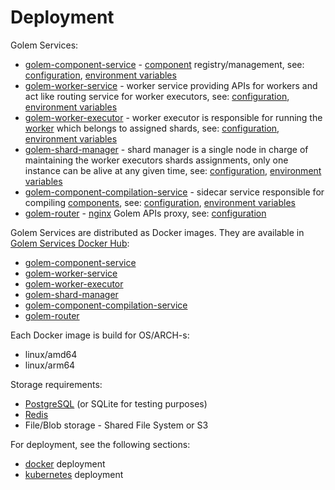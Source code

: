 # Deployment

Golem Services:

- [golem-component-service](https://github.com/golemcloud/golem/tree/main/golem-component-service) - [component](concepts-components) registry/management, see: [configuration](https://github.com/golemcloud/golem/blob/main/golem-component-service/config/component-service.toml), [environment variables](https://github.com/golemcloud/golem/blob/main/golem-component-service/config/component-service.sample.env)
- [golem-worker-service](https://github.com/golemcloud/golem/tree/main/golem-worker-service) - worker service providing APIs for workers and act like routing service for worker executors, see: [configuration](https://github.com/golemcloud/golem/blob/main/golem-worker-service/config/worker-service.toml), [environment variables](https://github.com/golemcloud/golem/blob/main/golem-worker-service/config/worker-service.sample.env)
- [golem-worker-executor](https://github.com/golemcloud/golem/tree/main/golem-worker-executor) - worker executor is responsible for running the [worker](concepts-workers) which belongs to assigned shards, see: [configuration](https://github.com/golemcloud/golem/blob/main/golem-worker-executor/config/worker-executor.toml), [environment variables](https://github.com/golemcloud/golem/blob/main/golem-worker-executor/config/worker-executor.sample.env)
- [golem-shard-manager](https://github.com/golemcloud/golem/tree/main/golem-shard-manager) - shard manager is a single node in charge of maintaining the worker executors shards assignments, only one instance can be alive at any given time, see: [configuration](https://github.com/golemcloud/golem/blob/main/golem-shard-manager/config/shard-manager.toml), [environment variables](https://github.com/golemcloud/golem/blob/main/golem-shard-manager/config/shard-manager.sample.env)
- [golem-component-compilation-service](https://github.com/golemcloud/golem/tree/main/golem-component-compilation-service) - sidecar service responsible for compiling [components](concepts-components), see: [configuration](https://github.com/golemcloud/golem/blob/main/golem-component-compilation-service/config/component-compilation-service.toml), [environment variables](https://github.com/golemcloud/golem/blob/main/golem-component-compilation-service/config/component-compilation-service.sample.env)
- [golem-router](https://github.com/golemcloud/golem/tree/main/golem-router) - [nginx](https://nginx.org/) Golem APIs proxy, see: [configuration](https://github.com/golemcloud/golem/blob/main/golem-router/golem-services.conf.template)

Golem Services are distributed as Docker images. They are available in [Golem Services Docker Hub](https://hub.docker.com/u/golemservices):

- [golem-component-service](https://hub.docker.com/r/golemservices/golem-component-service)
- [golem-worker-service](https://hub.docker.com/r/golemservices/golem-worker-service)
- [golem-worker-executor](https://hub.docker.com/r/golemservices/golem-worker-executor)
- [golem-shard-manager](https://hub.docker.com/r/golemservices/golem-shard-manager])
- [golem-component-compilation-service](https://hub.docker.com/r/golemservices/golem-component-compilation-service)
- [golem-router](https://hub.docker.com/r/golemservices/golem-router)

Each Docker image is build for OS/ARCH-s:

- linux/amd64
- linux/arm64

Storage requirements:

- [PostgreSQL](https://www.postgresql.org/) (or SQLite for testing purposes)
- [Redis](https://redis.io/)
- File/Blob storage - Shared File System or S3

For deployment, see the following sections:

- [docker](#deploy-docker) deployment
- [kubernetes](#deploy-kubernetes) deployment
